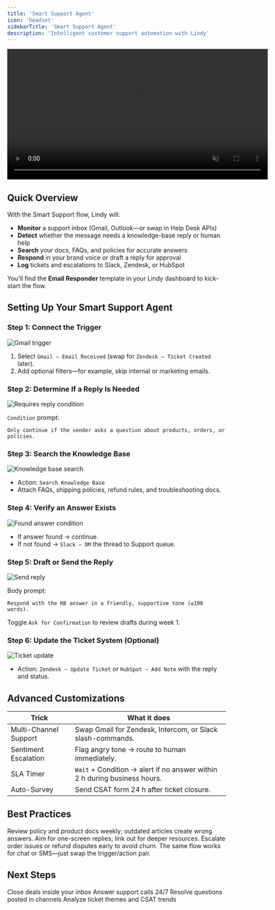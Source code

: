 ```yaml
---
title: 'Smart Support Agent'
icon: 'headset'
sidebarTitle: 'Smart Support Agent'
description: 'Intelligent customer support automation with Lindy'
---
```


<div style={{ display: 'flex', justifyContent: 'center', margin: '2rem 0' }}>
  <div className="video-card">
    <video
      src="https://lindy-docs-content.nyc3.digitaloceanspaces.com/Human%20in%20Loop.mp4"
      width="600"
      autoPlay
      muted
      loop
      playsInline
      style={{ display: 'block', width: '100%', borderRadius: '16px' }}
    />
  </div>
</div>

## Quick Overview

With the Smart Support flow, Lindy will:

- **Monitor** a support inbox (Gmail, Outlook—or swap in Help Desk APIs)  
- **Detect** whether the message needs a knowledge-base reply or human help  
- **Search** your docs, FAQs, and policies for accurate answers  
- **Respond** in your brand voice or draft a reply for approval  
- **Log** tickets and escalations to Slack, Zendesk, or HubSpot  

You'll find the **Email Responder** template in your Lindy dashboard to kick-start the flow.

## Setting Up Your Smart Support Agent

### Step 1: Connect the Trigger

<Frame>
  <img src="/lindy-brand-assets/placeholder.png" alt="Gmail trigger" />
</Frame>

1. Select `Gmail – Email Received` (swap for `Zendesk – Ticket Created` later).  
2. Add optional filters—for example, skip internal or marketing emails.

### Step 2: Determine If a Reply Is Needed

<Frame>
  <img src="/lindy-brand-assets/placeholder.png" alt="Requires reply condition" />
</Frame>

`Condition` prompt:

```
Only continue if the sender asks a question about products, orders, or policies.
```

### Step 3: Search the Knowledge Base

<Frame>
  <img src="/lindy-brand-assets/placeholder.png" alt="Knowledge base search" />
</Frame>

- Action: `Search Knowledge Base`  
- Attach FAQs, shipping policies, refund rules, and troubleshooting docs.

### Step 4: Verify an Answer Exists

<Frame>
  <img src="/lindy-brand-assets/placeholder.png" alt="Found answer condition" />
</Frame>

- If answer found → continue.  
- If not found → `Slack – DM` the thread to Support queue.

### Step 5: Draft or Send the Reply

<Frame>
  <img src="/lindy-brand-assets/placeholder.png" alt="Send reply" />
</Frame>

Body prompt:

```
Respond with the KB answer in a friendly, supportive tone (≤100 words).
```

Toggle `Ask for Confirmation` to review drafts during week 1.

### Step 6: Update the Ticket System (Optional)

<Frame>
  <img src="/lindy-brand-assets/placeholder.png" alt="Ticket update" />
</Frame>

- Action: `Zendesk – Update Ticket` or `HubSpot – Add Note` with the reply and status.

## Advanced Customizations

| Trick                  | What it does                                                                    |
|------------------------|---------------------------------------------------------------------------------|
| Multi-Channel Support  | Swap Gmail for Zendesk, Intercom, or Slack slash-commands.                      |
| Sentiment Escalation   | Flag angry tone → route to human immediately.                                   |
| SLA Timer              | `Wait` + Condition → alert if no answer within 2 h during business hours.       |
| Auto-Survey            | Send CSAT form 24 h after ticket closure.                                       |

## Best Practices

<AccordionGroup>
  <Accordion title="Keep KB Fresh">
    Review policy and product docs weekly; outdated articles create wrong answers.
  </Accordion>
  
  <Accordion title="Short & Clear">
    Aim for one-screen replies; link out for deeper resources.
  </Accordion>
  
  <Accordion title="Human First">
    Escalate order issues or refund disputes early to avoid churn.
  </Accordion>
  
  <Accordion title="Channel Flexibility">
    The same flow works for chat or SMS—just swap the trigger/action pair.
  </Accordion>
</AccordionGroup>

## Next Steps

<CardGroup cols={2}>
  <Card title="Email Negotiator" href="/tutorials/email-negotiator" icon="handshake">
    Close deals inside your inbox
  </Card>
  <Card title="Inbound Call Bot" href="/tutorials/inbound-calling" icon="phone">
    Answer support calls 24/7
  </Card>
  <Card title="Slack Triage Bot" href="/tutorials/slack-triage" icon="slack">
    Resolve questions posted in channels
  </Card>
  <Card title="Customer Insights" href="/tutorials/support-insights" icon="chart-line">
    Analyze ticket themes and CSAT trends
  </Card>
</CardGroup>